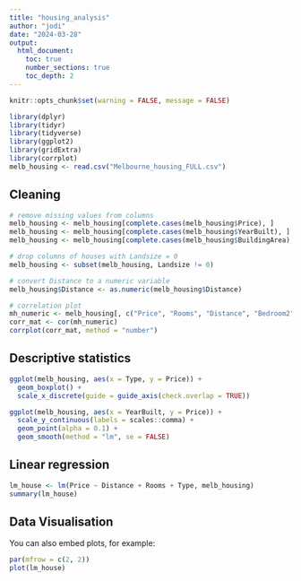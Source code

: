 ```yaml
---
title: "housing_analysis"
author: "jodi"
date: "2024-03-28"
output: 
  html_document:
    toc: true
    number_sections: true
    toc_depth: 2
---
```


```r
knitr::opts_chunk$set(warning = FALSE, message = FALSE) 
```

```r
library(dplyr)
library(tidyr)
library(tidyverse)
library(ggplot2)
library(gridExtra)
library(corrplot)
melb_housing <- read.csv("Melbourne_housing_FULL.csv")
```

## Cleaning



```r
# remove missing values from columns
melb_housing <- melb_housing[complete.cases(melb_housing$Price), ]
melb_housing <- melb_housing[complete.cases(melb_housing$YearBuilt), ]
melb_housing <- melb_housing[complete.cases(melb_housing$BuildingArea), ]

# drop columns of houses with Landsize = 0 
melb_housing <- subset(melb_housing, Landsize != 0)

# convert Distance to a numeric variable
melb_housing$Distance <- as.numeric(melb_housing$Distance)

# correlation plot 
mh_numeric <- melb_housing[, c("Price", "Rooms", "Distance", "Bedroom2", "Bathroom", "BuildingArea", "YearBuilt", "Landsize")]
corr_mat <- cor(mh_numeric)
corrplot(corr_mat, method = "number")
```

## Descriptive statistics

```r
ggplot(melb_housing, aes(x = Type, y = Price)) +
  geom_boxplot() +
  scale_x_discrete(guide = guide_axis(check.overlap = TRUE))

ggplot(melb_housing, aes(x = YearBuilt, y = Price)) +
  scale_y_continuous(labels = scales::comma) +
  geom_point(alpha = 0.1) +
  geom_smooth(method = "lm", se = FALSE)
```

## Linear regression

```r
lm_house <- lm(Price ~ Distance + Rooms + Type, melb_housing)
summary(lm_house)
```

## Data Visualisation

You can also embed plots, for example:

```r
par(mfrow = c(2, 2))
plot(lm_house)
```

